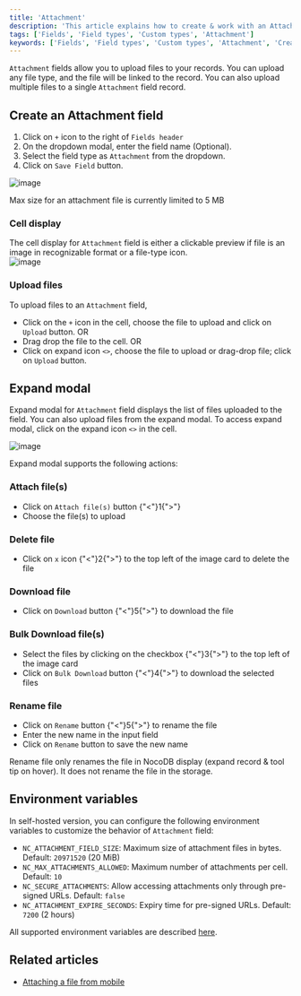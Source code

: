 ```yaml
---
title: 'Attachment'
description: 'This article explains how to create & work with an Attachment field.'
tags: ['Fields', 'Field types', 'Custom types', 'Attachment']
keywords: ['Fields', 'Field types', 'Custom types', 'Attachment', 'Create attachment field']
---
```



`Attachment` fields allow you to upload files to your records. You can upload any file type, and the file will be linked to the record. You can also upload multiple files to a single `Attachment` field record.

## Create an Attachment field
1. Click on `+` icon to the right of `Fields header`
2. On the dropdown modal, enter the field name (Optional).
3. Select the field type as `Attachment` from the dropdown.
4. Click on `Save Field` button.

![image](/img/v2/fields/types/attachment.png)

<Callout type="info">Max size for an attachment file is currently limited to 5 MB</Callout>

### Cell display
The cell display for `Attachment` field is either a clickable preview if file is an image in recognizable format or a file-type icon.  
![image](/img/v2/fields/attachment-cell.png)

### Upload files
To upload files to an `Attachment` field, 
- Click on the `+` icon in the cell, choose the file to upload and click on `Upload` button. OR
- Drag drop the file to the cell. OR
- Click on expand icon `<>`, choose the file to upload or drag-drop file; click on `Upload` button.

## Expand modal
Expand modal for `Attachment` field displays the list of files uploaded to the field. You can also upload files from the expand modal. To access expand modal, click on the expand icon `<>` in the cell.

![image](/img/v2/fields/attachment-expand.png)

Expand modal supports the following actions:

### Attach file(s)
- Click on `Attach file(s)` button {"<"}1{">"}
- Choose the file(s) to upload

### Delete file
- Click on `x` icon {"<"}2{">"} to the top left of the image card to delete the file

### Download file
- Click on `Download` button {"<"}5{">"} to download the file

### Bulk Download file(s)
- Select the files by clicking on the checkbox {"<"}3{">"} to the top left of the image card
- Click on `Bulk Download` button {"<"}4{">"} to download the selected files

### Rename file
- Click on `Rename` button {"<"}5{">"} to rename the file
- Enter the new name in the input field
- Click on `Rename` button to save the new name

<Callout type="note">
Rename file only renames the file in NocoDB display (expand record & tool tip on hover). It does not rename the file in the storage.
</Callout>

## Environment variables
In self-hosted version, you can configure the following environment variables to customize the behavior of `Attachment` field:
- `NC_ATTACHMENT_FIELD_SIZE`: Maximum size of attachment files in bytes. Default: `20971520` (20 MiB)
- `NC_MAX_ATTACHMENTS_ALLOWED`: Maximum number of attachments per cell. Default: `10`
- `NC_SECURE_ATTACHMENTS`: Allow accessing attachments only through pre-signed URLs. Default: `false`
- `NC_ATTACHMENT_EXPIRE_SECONDS`: Expiry time for pre-signed URLs. Default: `7200` (2 hours)

All supported environment variables are described [here](/getting-started/self-hosted/environment-variables).

## Related articles
- [Attaching a file from mobile](/views/view-types/form#attaching-a-file-from-mobile-device)
